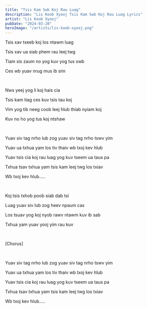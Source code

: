 ```yaml
---
title: "Tsis Kam Swb Koj Rau Luag"
description: "Lis Koob Xyooj Tsis Kam Swb Koj Rau Luag Lyrics"
artist: "Lis Koob Xyooj"
pubDate: "2024-03-20"
heroImage: "/artists/lis-koob-xyooj.png"
---
```


Tsis xav txeeb koj los ntawm luag

Tsis xav ua siab phem rau leej twg

Tiam sis zaum no yog kuv yog tus swb

Ces wb yuav nrug mus ib sim

<br />

Nws yeej yog li koj hais cia

Tsis kam tiag ces kuv tsis tau koj

Vim yog tib neeg coob leej hlub thiab nyiam koj

Kuv no ho yog tus koj ntshaw

<br />

Yuav siv tag nrho lub zog yuav siv tag nrho tswv yim

Yuav ua txhua yam los tiv thaiv wb txoj kev hlub

Yuav tsis cia koj rau luag yog kuv tseem ua taus pa

Txhua tsav txhua yam tsis kam leej twg los txiav

Wb txoj kev hlub.....

<br />

Koj tsis txhob poob siab dab tsi

Luag yuav siv lub zog heev npaum cas

Los tsuav yog koj nyob rawv ntawm kuv ib sab

Txhua yam yuav yooj yim rau kuv

<br />

[Chorus]

<br />

Yuav siv tag nrho lub zog yuav siv tag nrho tswv yim

Yuav ua txhua yam los tiv thaiv wb txoj kev hlub

Yuav tsis cia koj rau luag yog kuv tseem ua taus pa

Txhua tsav txhua yam tsis kam leej twg los txiav

Wb txoj kev hlub.....
